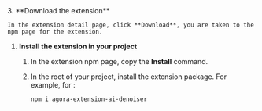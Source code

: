 <PlatformWrapper platform="web">
3. **Download the extension**

    In the extension detail page, click **Download**, you are taken to the npm page for the extension.

1. **Install the extension in your project**

    1. In the extension npm page, copy the **Install** command.

    1. In the root of your project, install the extension package. For example, for  <Vg k="RTEE_NS" />:

        ``` bash
        npm i agora-extension-ai-denoiser
        ```


</PlatformWrapper>
